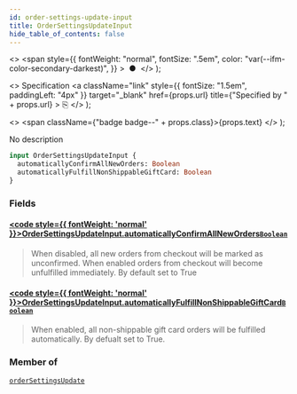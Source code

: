 ```yaml
---
id: order-settings-update-input
title: OrderSettingsUpdateInput
hide_table_of_contents: false
---
```


  <>
    <span
      style={{
        fontWeight: "normal",
        fontSize: ".5em",
        color: "var(--ifm-color-secondary-darkest)",
      }}
    >
      &nbsp;●&nbsp;
    </span>
  </>
);

  <>
    Specification
    <a
      className="link"
      style={{ fontSize: "1.5em", paddingLeft: "4px" }}
      target="\_blank"
      href={props.url}
      title={"Specified by " + props.url}
    >
      ⎘
    </a>
  </>
);

  <>
    <span className={"badge badge--" + props.class}>{props.text}</span>
  </>
);

No description

```graphql
input OrderSettingsUpdateInput {
  automaticallyConfirmAllNewOrders: Boolean
  automaticallyFulfillNonShippableGiftCard: Boolean
}
```

### Fields

#### [<code style={{ fontWeight: 'normal' }}>OrderSettingsUpdateInput.<b>automaticallyConfirmAllNewOrders</b></code>](#)<Bullet />[`Boolean`](../../../api-reference/miscellaneous/scalars/boolean) <Badge class="secondary" text="scalar"/> <Badge class="secondary" text="miscellaneous"/>

> When disabled, all new orders from checkout will be marked as unconfirmed. When enabled orders from checkout will become unfulfilled immediately. By default set to True

#### [<code style={{ fontWeight: 'normal' }}>OrderSettingsUpdateInput.<b>automaticallyFulfillNonShippableGiftCard</b></code>](#)<Bullet />[`Boolean`](../../../api-reference/miscellaneous/scalars/boolean) <Badge class="secondary" text="scalar"/> <Badge class="secondary" text="miscellaneous"/>

> When enabled, all non-shippable gift card orders will be fulfilled automatically. By defualt set to True.

### Member of

[`orderSettingsUpdate`](../../../api-reference/orders/mutations/order-settings-update) <Badge class="secondary" text="mutation"/>
